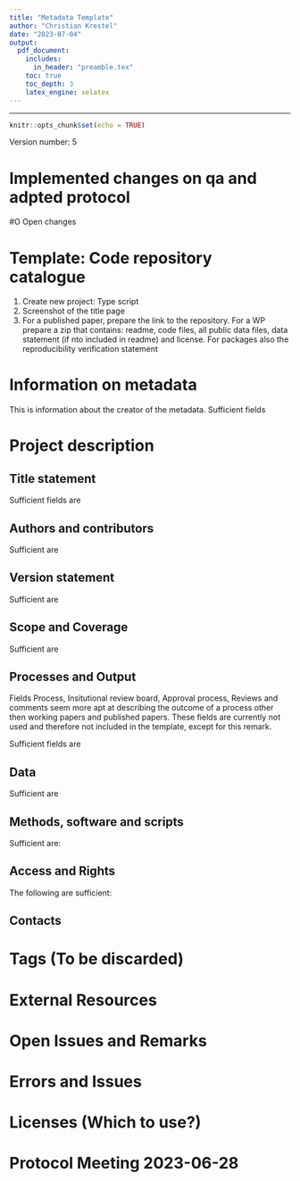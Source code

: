 ```yaml
---
title: "Metadata Template"
author: "Christian Krestel"
date: "2023-07-04"
output:
  pdf_document:
    includes:
      in_header: "preamble.tex"
    toc: true
    toc_depth: 3
    latex_engine: xelatex
---
```

---

```r
knitr::opts_chunk$set(echo = TRUE)
```

Version number: 5

# Implemented changes on qa and adpted protocol
\begin{enumerate}
\item Confidentiality: OK
\item Technology environment: OK
\item DOI of paper deleted: OK
\item All subtitles deleted
\item Disclaimer: deleted, waiting for new one OK
\item Project website OK (aarts github is now in repository)
\item Geographic region: changed the type to cty; use WB codes now
\item Coeditors in field contributor deleted
\item Added to template that the field Language will not be displayed
\item Tags have been changed, but are still there
\item Excel file for document number and methods has been created and linked to the metadata scheme
\end{enumerate}

#O Open changes
\begin{enumerate}
\item Contributors: RAs are still in place; must adjust ACK if to be deleted
\item Sponsors: still in place; must adjust ACK if to be deleted
\item Tags are still there
\end{enumerate}

# Template: Code repository catalogue

1. Create new project: Type script
2. Screenshot of the \emph{complete} title page
3. For a published paper, prepare the link to the repository. For a WP prepare a zip that contains: readme, code files, all public data files, data statement (if nto included in readme) and license. For \textbf{DIME verified} packages also the reproducibility verification statement

# Information on metadata
This is information about the creator of the metadata. Sufficient fields
\begin{enumerate}
  \item Name: Surname only: Smith
  \item Abbreviation: First and Last initials: PS
  \item Affiliation: Department, World Bank
  \item Production date: Year-Month-Day
  \item Version number of the metadata: Entered as 1,2,3
\end{enumerate}

# Project description
## Title statement
Sufficient fields are
\begin{enumerate}
  \item Primary ID: Ideally a DOI or an organization consistent scheme;
      \begin{enumerate}
        \item Published Paper: 
            \begin{enumerate}
              \item A corresponding PRWP exists: FORMAT
                \begin{lstlisting}
                  PP_CountryCodeIso3_Year_PRWP-PRWPno_versionno
                  Example: PP_CRI_2018_PRWP-8524_v01
                \end{lstlisting}
                    with
                    \begin{itemize}
                      \item For ISO codes see \href{https://www.iso.org/obp/ui/#search}{\underline{\textcolor{blue}{Iso Codes}}}
                      \item versionno refers to the version number of the PRWP/PP
                      \item Year refers to the year of publication of the published paper.
                    \end{itemize}
              \item A corresponding PRWP does not exist: FORMAT
                \begin{lstlisting}
                  PP_CountryCodeIso3_Year_EXT-EXTno_versionno
                  Example: PP_CRI_2018_EXT-1_v01
                \end{lstlisting}
                    EXTno is a unique running number assigned by the metadata producer. Please see  \href{https://worldbankgroup-my.sharepoint.com/:x:/r/personal/ckrestel_worldbank_org/Documents/qa_rep.xlsx?d=w0a6ba76797e5416c9a6bc9739d76bcf0&csf=1&web=1&e=3HRcd9}{\underline{\textcolor{blue}{Qa Excel}}}
                    for the current number.
            \end{enumerate}
        \item Policy Research Working Paper: FORMAT
          \begin{lstlisting}
            RR_CountryCodeIso3_Year_PRWP-PRWPno_versionno
            RR_CRI_2018_PRWP-8525_v01
          \end{lstlisting}
        \end{enumerate}
  \item Other identifiers: DOI of the package and https://doi.org/number\footnote{Requires a later update.}
  \item Title: Of the following form
    \begin{lstlisting}
      Reproducibility package for TITLE (full title of the paper)
    \end{lstlisting}
\end{enumerate}

## Authors and contributors
Sufficient are
\begin{enumerate}
    \item Authoring entity: author, affiliation and ORCID number and email when available. For World Bank authors use \textbf{World Bank} and always provide email address (query in staff directory as needed).
    \item Sponsors: All financial contributions and individual/general grants
    \item Acknowledgement Statement: All acknowledgments except financial support
      \begin{verbatim}
        We are grateful to Benu Bidani, Francisco Ferreira, Luis-Felipe..
      \end{verbatim}
      \begin{verbatim}
        .. and seminar participants at the World Bank’s Poverty ...
      \end{verbatim}
  \end{enumerate}

## Version statement
Sufficient are
\begin{enumerate}
    \item Project completion date: FORMAT: YEAR-MONTH
      \begin{itemize}
        \item PP: Date at which the article was published: Year-Month
        \item WP: Must be supplied for the cataloge: use cover page of PRWP if published, o.w. 
          month of review
      \end{itemize}
\end{enumerate}

## Scope and Coverage
Sufficient are
\begin{enumerate}
    \item Abstract: Abstract of the article; Delete any hyphens from the abstract.\footnote{If the abstract has hyphens, copy and pasting the abstract will always copy the hyphen (no matter if Word is used in beteween). The window for the abstract resizes with the browser window, therefore the hyphen will almost surely we in the wrong place. Delete.}
    \item Geographic areas: Format: Name, type (cty...country, reg...region (WLD))
    \begin{lstlisting}
      Lebanon, LBN, cty
    \end{lstlisting}
    World Bank codes. The editor provides a list for these.
    \item Keywords: No keywords if the paper/journal homepage does not provide keywords; Yes if keywords are provided.
    \item JEL codes:
      \begin{verbatim}
        ID D63
        Name Equity, Justice, Inequality
        Parent ID (empty)
        Vocabulary JEL Classifications
        URL https://www.aeaweb.org/econlit/jelCodes.php?view=jel
      \end{verbatim}
      Note: Some journals provide JEL codes on the homepage for the paper, but not in the paper itself (The Economic Journal is an example)
\end{enumerate}

## Processes and Output
Fields Process, Insitutional review board, Approval process, Reviews and comments seem more apt at describing the outcome of a process other then working papers and published papers. These fields are currently not used and therefore not included in the template, except for this remark.

Sufficient fields are
\begin{enumerate}
    \item Output: 
        \begin{itemize}
          \item Type    
            \begin{itemize}
              \item WP: Working Paper
              \item PP: Published Paper (not paper, not article, not Article)
            \end{itemize}
          \item Title: Title of the paper
          \item Authors: Authors: all comma separated; first name, last name. Patty Smith, Patty Smith, Patty Smith
          \item Description: PRWP + PRWP number, external Working paper series etc
            \begin{lstlisting}[breaklines]
                Toulouse School of Economics Working Papers No 1391
            \end{lstlisting}
          \item DOI: YES (if it exists)
          \item URL: YES (Editor displays an error at https, but it is accepted)
        \end{itemize}
    \item Language: English, EN; enter, it will not be displayed
\end{enumerate}

## Data
Sufficient are
\begin{enumerate}
    \item Data statement:\footnote{ Description: An overall statement on the data used in the project. A spearate field is provided to list and document the origin and key characteristics of the datasets}. For external packages, the following rule:
        \begin{itemize}
          \item If all data is public:
            \begin{itemize}
            \item Fill in: "All data is public and contained in the (external) reproducibility package."
            \item Add data availability statement if available from journal package; often separate from the zip, has to be copied over manually.
            \end{itemize}
          \item If some data is confidential: Paste from the readme notes about confidentiality.
        \end{itemize}
    \item Datasets:\footnote{Description of this field: "This field is used to provide an itemized list of datasets used in the project. The data are not documented here (specific metadata are available for documenting data of different types, like the DDO for microdata, the ISO 19139 for geographic datasets etc)"} Used both for PP and WP, if they data sets are of proper value and stored in another WB repository (like microdata library or MDL/DDH).\footnote{Process may differ between PP and WP (involvment in cataloging data) No cases so far, 2023-06-27.}
        \begin{enumerate}
          \item Name
          \item Data set ID: (empty)
          \item Note: (empty)
          \item Access policy:
            \begin{itemize}
              \item Published elsewhere: Note access/license
              \item Published with package: Authors must confirm there is no confidentiality.
            \end{itemize}
          \item License (empty)
          \item License URL (empty)
          \item Data URL
        \end{enumerate}
\end{enumerate}

## Methods, software and scripts
Sufficient are:
\begin{enumerate}
  \item Methods: Econometric methods used. \textcolor{red}{This field will learn from past entries.} Possibly add notes (more details about the context) in the field Note. The following link collects past Method entries, \href{https://worldbankgroup-my.sharepoint.com/:x:/r/personal/ckrestel_worldbank_org/Documents/qa_rep.xlsx?d=w0a6ba76797e5416c9a6bc9739d76bcf0&csf=1&web=1&e=3HRcd9}{\underline{\textcolor{blue}{Qa Excel}}}
  \item Software: 
      \begin{itemize}
        \item Name: Stata, R, Matlab, Dynare
        \item Version: 17
      \end{itemize}
  \item Scripts:
      \begin{enumerate}
          \item File name: Name of the zip file. Naming convention: PrimaryID\_prg\_v01.zip
          \item Zip package: Same as file name\footnote{File name and zip package are identical, because we do not list files separately, for which the field file name is meant.}
          \item Title: 
            \begin{lstlisting}[breaklines]
              Reproducibility package (data and code) for Title
            \end{lstlisting}
            Title may be shortened if adequate.
          \item Authors: empty\footnote{According to descr: A list of authors and coauthors of the script} If authors of the paper and the code differ and authors want to indicate this, add here list of authors for the code.
          \item Date: Year-Month (usually the completion/version date of the paper)
          \item Software: Stata
          \item Description: Simple description like a tree of what is in the zip file
          \item Methods: This are specific methods on the script level (and not econometric methods)
          \item Dependencies: Here enter all packages necessary:\footnote{It may be preferable to enter this in Software, libraries: \textcolor{red}{Error: Must be an array}. Does not accept more than one entry, and also not a string. Behavior of the editor his random here}
            \begin{lstlisting}
              coefplot, distinct, lincomeest, lprobust.ado
            \end{lstlisting}
          \item Instructions: Write: "See readme in reproducibility package"
          \item Repository: ICPSR, Harvard Dataverse, Journal webpage etc. For convenicnes, for ICPSR; Also github repositories for the prject go here
                use
                \begin{lstlisting}
                  AEA Data and Code Repository (ICPSR)
                  Reproducible Research Repository (World Bank)
                \end{lstlisting}
              For Harvard Dataverse use
                \begin{lstlisting}
                  TBC
                \end{lstlisting}
              For github
                \begin{lstlisting}
                  TBC
                \end{lstlisting}
          \item Notes: Here who verified the package:
            \begin{lstlisting}[breaklines]
            Checked for reproducibility externally at the journal.
            Checked for reproducibility at Development Impact Evaluation (DIME), World Bank
            \end{lstlisting}
          \item License:
            \begin{itemize}
              \item PP
              \begin{itemize}
                \item ICPSR:
                  \begin{lstlisting}[breaklines]
                  Name: Creative Commons Attribution 4.0 International (CC BY 4.0) License
                  URL: https://creativecommons.org/licenses/by/4.0/
                  \end{lstlisting}
              \end{itemize}
              \item WP: 
                \begin{lstlisting}[breaklines]
                  Name: Modified BSD3 
                  URL: https://opensource.org/license/bsd-3-clause/
                \end{lstlisting}
            \end{itemize}
      \end{enumerate}
  \item Repository: Harvard, ICPSR- Type empty - URL, Journal webpage
    \begin{lstlisting}[breaklines]
        AEA Data and Code Repository
        https://www.openicpsr.org/openicpsr/aea
    \end{lstlisting}
  \item Reproducibility:
      \begin{enumerate}
            \item Technology environment: 
                \begin{itemize}
                  \item WP + verified by Dime: Environment in which the Rep check was conducted
                  \item PP: usually empty (bc not available)
                \end{itemize}
            \item Technology Requirements: empty; except for sth unusual: Cluster, large run time etc
            \item Reproduction instructions: No details:
                \begin{lstlisting}[breaklines]
                 A readme file with detailed instructions is part of the (external) reproducibility package.
                \end{lstlisting}
                 Short details:
                  \begin{lstlisting}
                    A readme file and a single do file, AP_final_AEJ. do are provided. 
                  \end{lstlisting}
        \end{enumerate}
\end{enumerate}

## Access and Rights
The following are sufficient:
\begin{enumerate}
    \item Disclaimer: To be formulated by legal
    \item Confidentiality: Empty if not confidential. Otherwise
    \begin{itemize}
      \item If data is confidential: Yes, please refer to the data statement and the readme file.
      \item If code is confidential: Yes, part of the code is confidential and cannot be published. Please refer to the readme file.
    \end{itemize}
    \item License: as in scripts
        \begin{itemize}
              \item PP
              \begin{itemize}
                \item ICPSR:
                  \begin{lstlisting}[breaklines]
                  Creative Commons Attribution 4.0 International (CC BY 4.0) License
                  https://creativecommons.org/licenses/by/4.0/
                  \end{lstlisting}
              \end{itemize}
              \item WP: 
              \begin{lstlisting}
                Modified BSD3
                https://opensource.org/license/bsd-3-clause/
              \end{lstlisting}
            \end{itemize}
\end{enumerate}

## Contacts
\begin{enumerate}
    \item WB author or corresponding author: Fill fields Name, email, affiliation, role Author
      \begin{lstlisting}
      Patty Smith
      Author
      psmith@worldbank.org
      World Bank
      \end{lstlisting}
    \item Reproducibility group contact
      \begin{lstlisting}
        Reproducibility WBG
        reproducibility@worldbank.org
        reproducibility.worldbank.org
      \end{lstlisting}
\end{enumerate}

# Tags (To be discarded)
\begin{enumerate}
  \item Tag: Partially Reproducible, Fully Reproducible, Not Reproducible, Tag group Reproducible
  \item Type: PRWP, Published Paper
\end{enumerate}

# External Resources
\begin{enumerate}
  \item Zip file/link for PP and WP
  \begin{enumerate}
    \item File type: prg
    \item Title
      \begin{lstlisting}
        Reproducibility package (data and code) for TITLE (of paper), PID PrimaryID
      \end{lstlisting}
      Title of paper may be shortened\footnote{It is not possible to put the PID into the subtitle as we do with the title at the beginning, because the subtitle is not displayed. Putting the PID into the subtitle means dropping the PID}
    \item Date: equal to version date/completion date: FORMAT Year-Month
    \item Description: 
    \begin{itemize}
      \item WP: empty
      \item PP:
        \begin{lstlisting}
          Externally available on ICPSR
        \end{lstlisting}
    \end{itemize}
    \item Resource attachment: 
    \begin{itemize}
      \item WP: Filename in the format PID\_prg\_v01.zip (as the zipname in scripts)
      \item PP: Link to the repository/article
    \end{itemize}
  \end{enumerate}
  \item For packages checked by DIME, attach the reproducibility verification statement. Title: Reproducibility verification certificate. 
\end{enumerate}

# Open Issues and Remarks
\begin{enumerate}
    \item \textcolor{green}{Resolved}\textcolor{lightgray}{Tags: We use tag group Reproducible, YES, NO, PARTIAL, shown is then only the value and not the tag group. Do we have to tag like: reproducible, partially reproducible, not reproducible?}
    \item \textcolor{orange}{Partially Resolved: UPI?}Information on Metadata:
      \begin{enumerate}
        \item Abbreviation: Fine. But also use an identifier. Perhaps UPI is problematic if this is public.Use a new
              identifier?
      \end{enumerate}
    \item Project description
      \begin{enumerate}
        \item \textcolor{green}{Resolved}\textcolor{lightgray}{Creating a primary ID: Use country ISO 3 code or not? Use RR for working papers, PP for published papers (see         naming convention in Proj\_descr, Title statement above)}
        \item Authors and contributors
          \begin{enumerate}
            \item Contributors: Should RAs only be named if they contributed to the code?
            \item Acknowledgment: To include or not? (Little work, little value?)
          \end{enumerate}
        \item Processes and Output
          \begin{enumerate}
            \item \textcolor{green}{Resolved}\textcolor{gray}{Kept, bc maybe useful for WP}
            \item Unused fields for PP: Should we use these for WP? An alternative is not to use these (in particular Process) and add working paper and published version separately.
              \begin{itemize}
                \item Process: Description:
                 \begin{lstlisting}[breaklines]
                    This element is used to document the life cycle of the research project, from its design and inception to its conclusion. This can include phases of fundraising, approval by a review board, concept note review, data acquisition, analysis, publishing of a working paper, peer review, publishing in journal, presentation to conferences, publishing, evaluation, reporting to sponsors, etc. It is recommended to provide these steps in a chronological order.
                 \end{lstlisting}
                 \item Approval process:
                 \begin{lstlisting}[breaklines]
                    The "Approval process" is a group of six elements used to describe the formal approval process(es) (if any) that the project had to go through. This may for example include an approval by an Ethics Board to collect new data, followed by an internal review process to endorse the results.
                 \end{lstlisting}
              \end{itemize}
          \end{enumerate}
        \item Methods, software and scripts:
          \begin{enumerate}
            \item Remark: Field Methods: There are two method field: one stand-alone, one with Scripts. Current usage: Stand-alone for econometric/statistical techniques (e.g. OLS, random forests...). This field will learn and suggest keywords.
          \end{enumerate}
      \end{enumerate}
\end{enumerate}

# Errors and Issues
\begin{enumerate}
\item \begin{verbatim}proj_descr_script.[0].title\end{verbatim} is missing: this is caused by: in methods, software, scripts a file name was given, but a title is missing. \textbf{Title is obligatory, conditional on file name entered}
\item \textcolor{green}{Resolved: Works now.}\textcolor{lightgray}{In Processes and output, in URL, the protocol https is not accepted. The editor sometimes shows an error, but this has no consequence}
\item in \begin{verbatim} External Resource, File type\end{verbatim} there is no option package (only prg,...). Perhaps one would want to have this option, because we refer to whole packages, if the source is external
\item There is no real field \begin{verbatim} Journal \end{verbatim}. For published articles, one cannot indicate in which journal it was published.
\item In Scope, Topic it would be nice to have all JEL descriptions available once on enters the code
\item In Software, libraries: sometimes the following error is raised: Must be an array. One cannot enter more than one package
\item (On the external instance) In Scripts, License, License is not displayed, although a value is supplied
\item One has to supply completion date for the cataloge page to show the year (WLD xxxx). Working papers have no completion date if seen as project. Just a version date.
\end{enumerate}


# Licenses (Which to use?)
\begin{lstlisting}[breaklines]
Economic Studies
This article is published and distributed under the terms of the Oxford University Press, Standard Journals Publication Model (https://academic.oup.com/journals/pages/open_access/funder_policies/chorus/standard_publication_model)
\end{lstlisting}

# Protocol Meeting 2023-06-28
\begin{enumerate}
  \item Confidentiality: Cannot only be Yes, No or partial. Has to involve more information or empty
  \item Technology requirement: Do not put Standard. Put only if something more is needed: Cluster etc
  \item No DOI in the subtitle, no Working paper number in the subtitle. 
  \item DOI is not for the paper, it is for the package.
  \item Geographic region in scope: to be used with the codes provided by the editor (WB codes) 
  \item Keep separating donors from the 
  \item Delete the field contributors. Go into Acknowledgement. 
  \item Keep English EN (and fill it it), but it will not be displayed 
  \item Disclaimer is for the package (and not from the paper) to be drafted by legal
  \item Get rid of the tags
  \item Get rid of the project website
  \item There is a field for repository, there one puts potential Github repositories
  \item Corresponding author is not a role. The corresponding author is the author that shows in Contacts OK
  \item Type in country to be used only if it is not a country, ocean, city, province etc. New codes are provided OK (use world bank ones)
\end{enumerate}
